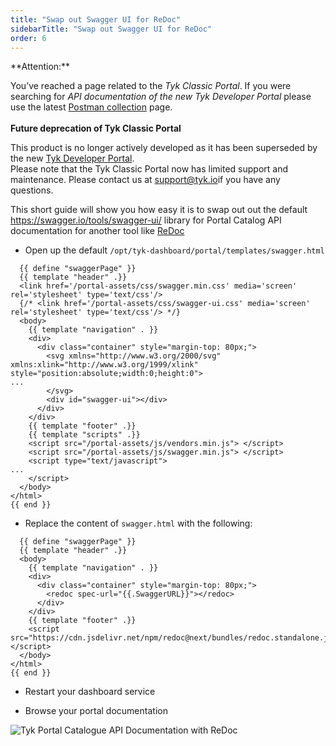 ```yaml
---
title: "Swap out Swagger UI for ReDoc"
sidebarTitle: "Swap out Swagger UI for ReDoc"
order: 6
---
```



<Warning>
**Attention:**

You’ve reached a page related to the *Tyk Classic Portal*. If you were searching for *API documentation of the new Tyk
Developer Portal* please use the latest
[Postman collection](product-stack/tyk-enterprise-developer-portal/api-documentation/tyk-edp-api) page.
<br />
<br />
**Future deprecation of Tyk Classic Portal**

This product is no longer actively developed as it
has been superseded by the new [Tyk Developer Portal](portal/overview).
<br />
Please note that the Tyk Classic Portal now has limited support and maintenance. Please contact us at
[support@tyk.io](<mailto:support@tyk.io?subject=Tyk classic developer portal>)if you have any questions.
</Warning>


This short guide will show you how easy it is to swap out out the default https://swagger.io/tools/swagger-ui/ library for Portal Catalog API documentation for another tool like [ReDoc](http://rebilly.github.io/ReDoc/) 

* Open up the default `/opt/tyk-dashboard/portal/templates/swagger.html`

```
  {{ define "swaggerPage" }}
  {{ template "header" .}}
  <link href='/portal-assets/css/swagger.min.css' media='screen' rel='stylesheet' type='text/css'/>
  {/* <link href='/portal-assets/css/swagger-ui.css' media='screen' rel='stylesheet' type='text/css'/> */}
  <body>
    {{ template "navigation" . }}
    <div>
      <div class="container" style="margin-top: 80px;">
        <svg xmlns="http://www.w3.org/2000/svg" xmlns:xlink="http://www.w3.org/1999/xlink" style="position:absolute;width:0;height:0">
...
        </svg>
        <div id="swagger-ui"></div>
      </div>
    </div>
    {{ template "footer" .}}
    {{ template "scripts" .}}
    <script src="/portal-assets/js/vendors.min.js"> </script>
    <script src="/portal-assets/js/swagger.min.js"> </script>
    <script type="text/javascript">
...
    </script>
  </body>
</html>
{{ end }}
```

* Replace the content of `swagger.html` with the following:

```
  {{ define "swaggerPage" }}
  {{ template "header" .}}
  <body>
    {{ template "navigation" . }}
    <div>
      <div class="container" style="margin-top: 80px;">
        <redoc spec-url="{{.SwaggerURL}}"></redoc>
      </div>
    </div>
    {{ template "footer" .}}
    <script src="https://cdn.jsdelivr.net/npm/redoc@next/bundles/redoc.standalone.js"></script>
  </body>
</html>
{{ end }}
```

* Restart your dashboard service

* Browse your portal documentation

<img src="/img/dashboard/portal-management/redoc-petstore-tyk.png" alt="Tyk Portal Catalogue API Documentation with ReDoc" />
